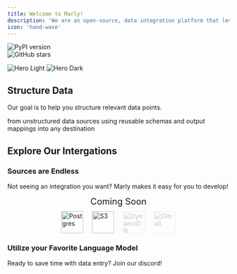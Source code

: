 ```yaml
---
title: Welcome to Marly!
description: 'We are an open-source, data integration platform that leverages language models for the movement of unstructured data. '
icon: 'hand-wave'
---
```


<div style={{ display: 'flex', justifyContent: 'center', gap: '10px' }}>
  <div href="https://badge.fury.io/py/marly">
    <img src="https://badge.fury.io/py/marly.svg" alt="PyPI version" />
  </div>
  <div href="https://github.com/velocitybolt/marly">
    <img src="https://img.shields.io/github/stars/velocitybolt/marly.svg?style=social&label=Star" alt="GitHub stars" />
  </div>
</div>

<img
  className="block dark:hidden"
  src="/images/hero-light.jpg"
  alt="Hero Light"
/>
<img
  className="hidden dark:block"
  src="/images/hero-dark.jpeg"
  alt="Hero Dark"
/>

## Structure Data

Our goal is to help you structure relevant data points.

<CardGroup cols={3}>
  <Card
    title="Extract"
    icon="database"
  >
    from unstructured data sources
  </Card>
  <Card
    title="Transform"
    icon="gear"
  >
    using reusable schemas and output mappings
  </Card>
  <Card
    title="Load"
    icon="upload"
  >
    into any destination
  </Card>
</CardGroup>

## Explore Our Intergations


### Sources are Endless
Not seeing an integration you want? Marly makes it easy for you to develop!
<div style="text-align: center; font-size: 20px; margin-bottom: 10px;">
  Coming Soon
</div>
<div style="display: flex; justify-content: center; align-items: center; gap: 20px;">
  <img src="https://raw.githubusercontent.com/devicons/devicon/master/icons/postgresql/postgresql-original-wordmark.svg" alt="Postgres" style="height: 50px;" />
  <img src="https://raw.githubusercontent.com/ikatyang/emoji-cheat-sheet/master/graphics/emojis/s3.png" alt="S3" style="height: 50px;" />
  <img src="https://raw.githubusercontent.com/aws/aws-icons-for-plantuml/master/DynamoDB.png" alt="DynamoDB" style="height: 50px; opacity: 0.25;" />
  <img src="https://upload.wikimedia.org/wikipedia/commons/4/4e/Gmail_Icon.svg" alt="Gmail" style="height: 50px; opacity: 0.25;" />
</div>

### Utilize your Favorite Language Model


<Card title="Join Our Community" icon="discord" href="/content/components/card-group">
  Ready to save time with data entry? Join our discord!
</Card>